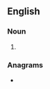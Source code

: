 {{also|yocto-metres}}
==English==

===Noun===
{{head|en|noun plural form}}

# {{plural of|yoctometre|lang=en}}

===Anagrams===
* {{anagrams|en|yocto-meters|yoctometers}}